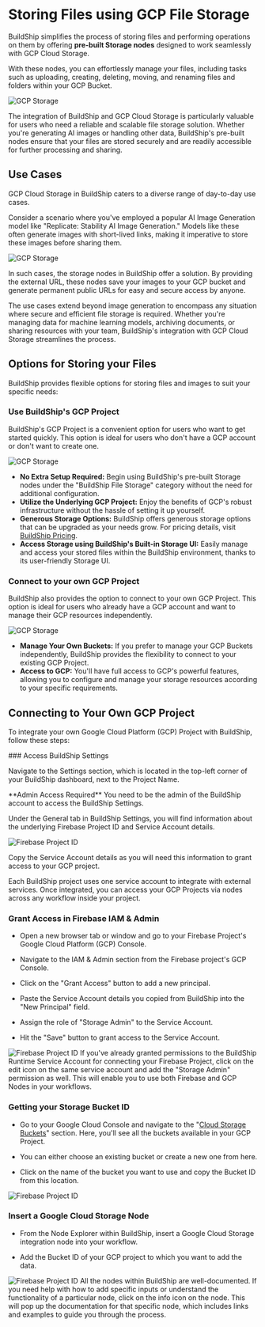 # Storing Files using GCP File Storage



BuildShip simplifies the process of storing files and performing operations on them by offering **pre-built Storage nodes** designed to work seamlessly with GCP Cloud Storage. 

With these nodes, you can effortlessly manage your files, including tasks such as uploading, creating, deleting, moving, and renaming files and folders within your GCP Bucket.

<Image src={gcpOG} alt="GCP Storage" width={1200} />

The integration of BuildShip and GCP Cloud Storage is particularly valuable for users who need a reliable and scalable file storage solution. Whether you're generating AI images or handling other data, BuildShip's pre-built nodes ensure that your files are stored securely and are readily accessible for further processing and sharing.


## Use Cases

GCP Cloud Storage in BuildShip caters to a diverse range of day-to-day use cases. 

Consider a scenario where you've employed a popular AI Image Generation model like "Replicate: Stability AI Image Generation." Models like these often generate images with short-lived links, making it imperative to store these images before sharing them. 

<Image src={gcp1} alt="GCP Storage" width={1200} />

In such cases, the storage nodes in BuildShip offer a solution. By providing the external URL, these nodes save your images to your GCP bucket and generate permanent public URLs for easy and secure access by anyone.

The use cases extend beyond image generation to encompass any situation where secure and efficient file storage is required. Whether you're managing data for machine learning models, archiving documents, or sharing resources with your team, BuildShip's integration with GCP Cloud Storage streamlines the process.


## Options for Storing your Files

BuildShip provides flexible options for storing files and images to suit your specific needs:

### Use BuildShip's GCP Project

BuildShip's GCP Project is a convenient option for users who want to get started quickly. This option is ideal for users who don't have a GCP account or don't want to create one. 

<Image src={gcp2} alt="GCP Storage" width={1200} />

- **No Extra Setup Required:** Begin using BuildShip's pre-built Storage nodes under the "BuildShip File Storage" category without the need for additional configuration.
- **Utilize the Underlying GCP Project:** Enjoy the benefits of GCP's robust infrastructure without the hassle of setting it up yourself.
- **Generous Storage Options:** BuildShip offers generous storage options that can be upgraded as your needs grow. For pricing details, visit [BuildShip Pricing](https://buildship.com/pricing).
- **Access Storage using BuildShip's Built-in Storage UI:** Easily manage and access your stored files within the BuildShip environment, thanks to its user-friendly Storage UI.

### Connect to your own GCP Project

BuildShip also provides the option to connect to your own GCP Project. This option is ideal for users who already have a GCP account and want to manage their GCP resources independently.

<Image src={gcp3} alt="GCP Storage" width={1200} />

- **Manage Your Own Buckets:** If you prefer to manage your GCP Buckets independently, BuildShip provides the flexibility to connect to your existing GCP Project.
- **Access to GCP:** You'll have full access to GCP's powerful features, allowing you to configure and manage your storage resources according to your specific requirements.

## Connecting to Your Own GCP Project

To integrate your own Google Cloud Platform (GCP) Project with BuildShip, follow these steps:

<Steps>
### Access BuildShip Settings

Navigate to the Settings section, which is located in the top-left corner of your BuildShip dashboard, next to the Project Name.

<Callout emoji="⚠️" type="warning">
  **Admin Access Required** You need to be the admin of the BuildShip account to
  access the BuildShip Settings.
</Callout>

Under the General tab in BuildShip Settings, you will find information about the underlying Firebase Project ID and Service Account details.

<Image src={firebaseProject2} alt="Firebase Project ID" width={1200} />

Copy the Service Account details as you will need this information to grant access to your GCP project.

<Callout emoji="💡">
  Each BuildShip project uses one service account to integrate with external services. Once integrated, you can access your GCP Projects via nodes across any workflow inside your project.
</Callout>

### Grant Access in Firebase IAM & Admin

- Open a new browser tab or window and go to your Firebase Project's Google Cloud Platform (GCP) Console.

- Navigate to the IAM & Admin section from the Firebase project's GCP Console.

- Click on the "Grant Access" button to add a new principal.

- Paste the Service Account details you copied from BuildShip into the "New Principal" field.

- Assign the role of "Storage Admin" to the Service Account.

- Hit the "Save" button to grant access to the Service Account.

<Image src={gcp4} alt="Firebase Project ID" width={1200} />

<Callout emoji="✅">
If you've already granted permissions to the BuildShip Runtime Service Account for connecting your Firebase Project, click on the edit icon on the same service account and add the "Storage Admin" permission as well. This will enable you to use both Firebase and GCP Nodes in your workflows.
</Callout>

### Getting your Storage Bucket ID

- Go to your Google Cloud Console and navigate to the "[Cloud Storage Buckets](https://console.cloud.google.com/storage)" section. Here, you'll see all the buckets available in your GCP Project.

- You can either choose an existing bucket or create a new one from here.

- Click on the name of the bucket you want to use and copy the Bucket ID from this location.

<Image src={gcp5} alt="Firebase Project ID" width={1200} />

### Insert a Google Cloud Storage Node

- From the Node Explorer within BuildShip, insert a Google Cloud Storage integration node into your workflow.

- Add the Bucket ID of your GCP project to which you want to add the data.

<Image src={gcp6} alt="Firebase Project ID" width={1200} />

<Callout emoji="💡">
    All the nodes within BuildShip are well-documented. 
    If you need help with how to add specific inputs or understand the functionality of a particular node, click on the info icon on the node. This will pop up the documentation for that specific node, which includes links and examples to guide you through the process.
</Callout>

</Steps>